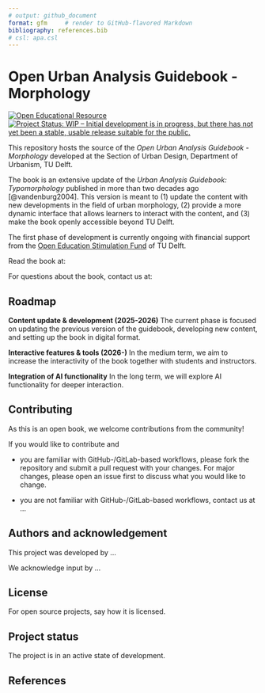 ```yaml
---
# output: github_document
format: gfm     # render to GitHub-flavored Markdown
bibliography: references.bib
# csl: apa.csl
---
```


<!-- README.md is generated from README.Rmd. Please edit that file -->

# Open Urban Analysis Guidebook - Morphology

<!-- badges: start -->
[![Open Educational Resource](https://img.shields.io/badge/OER-open-blue)](https://en.wikipedia.org/wiki/Open_educational_resources)
[![Project Status: WIP – Initial development is in progress, but there has not yet been a stable, usable release suitable for the public.](https://www.repostatus.org/badges/latest/wip.svg)](https://www.repostatus.org/#wip)
<!-- badges: end -->

This repository hosts the source of the *Open Urban Analysis Guidebook - Morphology* developed at the Section of Urban Design, Department of Urbanism, TU Delft.

The book is an extensive update of the *Urban Analysis Guidebook: Typomorphology* published in more than two decades ago [@vandenburg2004]. This version is meant to (1) update the content with new developments in the field of urban morphology, (2) provide a more dynamic interface that allows learners to interact with the content, and (3) make the book openly accessible beyond TU Delft.

The first phase of development is currently ongoing with financial support from the [Open Education Stimulation Fund](https://www.tudelft.nl/en/open-science/articles-tu-delft/call-for-proposals-2025) of TU Delft.

Read the book at: 

For questions about the book, contact us at:

## Roadmap

**Content update & development (2025-2026)**
The current phase is focused on updating the previous version of the guidebook, developing new content, and setting up the book in digital format.

**Interactive features & tools (2026-)**
In the medium term, we aim to increase the interactivity of the book together with students and instructors.

**Integration of AI functionality**
In the long term, we will explore AI functionality for deeper interaction.

## Contributing

As this is an open book, we welcome contributions from the community!

If you would like to contribute and

- you are familiar with GitHub-/GitLab-based workflows, please fork the repository and submit a pull request with your changes. For major changes, please open an issue first to discuss what you would like to change.

- you are not familiar with GitHub-/GitLab-based workflows, contact us at ...

## Authors and acknowledgement

This project was developed by ...

We acknowledge input by ...

## License

For open source projects, say how it is licensed.

## Project status

The project is in an active state of development.

## References

